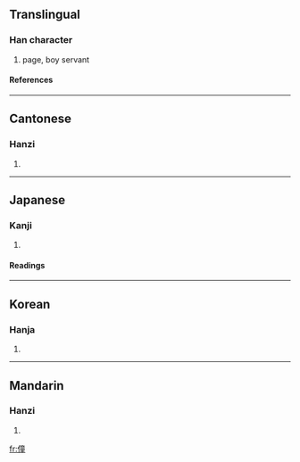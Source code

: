 ==Translingual==
===Han character===
{{Han char|rad=人|as=12|sn=14|four=2021<sub>4</sub>|canj=人卜廿土 (OYTG)}}
# page, boy servant
====References====
{{Han ref|kx=0117.300|dkj=01132|dj=0249.130|hdz=10221.040|uh=50EE|ud=20718|bh=B9AD|bd=47533}}
----
==Cantonese==
===Hanzi===
{{yue-hanzi|jyut=|y=jung3, tung4}}
# {{defn|Cantonese}}
----
==Japanese==
===Kanji===
{{ja-kanji|grade=|rs=人12}}
# {{defn|Japanese}}
====Readings====
{{ja-readings|on=[[どう]] (dō), [[とう]] (tō)|kun=[[わらべ]] (warabe), [[しもべ]] (shimobe)}}
----
==Korean==
===Hanja===
{{ko-hanja|hangeul=동|rv=dong|mr=tong}}
# {{defn|Korean}}
----
==Mandarin==
===Hanzi===
{{cmn-hanzi|pin=[[tóng]] (tong2)|wg=t'ung<sup>2</sup>}}
# {{defn|Mandarin}}

[[fr:僮]]